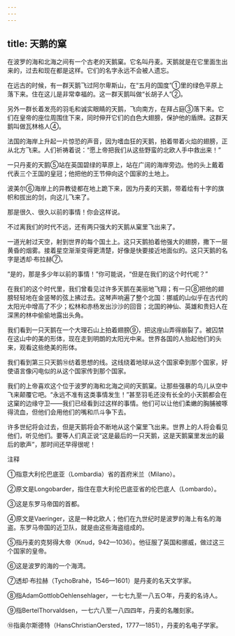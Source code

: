 ```yaml
---
---
---
```

title: 天鹅的窠
---




在波罗的海和北海之间有一个古老的天鹅窠。它名叫丹麦。天鹅就是在它里面生出来的，过去和现在都是这样。它们的名字永远不会被人遗忘。

在远古的时候，有一群天鹅飞过阿尔卑斯山，在“五月的国度”①里的绿色平原上落下来。住在这儿是非常幸福的。这一群天鹅叫做“长胡子人”②。

另外一群长着发亮的羽毛和诚实眼睛的天鹅，飞向南方，在拜占庭③落下来。它们在皇帝的座位周围住下来，同时伸开它们的白色大翅膀，保护他的盾牌。这群天鹅叫做瓦林格人④。

法国的海岸上升起一片惊恐的声音，因为嗜血狂的天鹅，拍着带着火焰的翅膀，正从北方飞来。人们祈祷着说：“愿上帝把我们从这些野蛮的北欧人手中救出来！”

一只丹麦的天鹅⑤站在英国碧绿的草原上，站在广阔的海岸旁边。他的头上戴着代表三个王国的皇冠；他把他的王节伸向这个国家的土地上。

波美尔⑥海岸上的异教徒都在地上跪下来，因为丹麦的天鹅，带着绘有十字的旗帜和拔出的剑，向这儿飞来了。

那是很久、很久以前的事情！你会这样说。

不过离我们的时代不远，还有两只强大的天鹅从窠里飞出来了。

一道光射过天空，射到世界的每个国土上。这只天鹅拍着他强大的翅膀，撒下一层黄昏的烟雾。接着星空渐渐变得更清楚，好像是快要接近地面似的。这只天鹅的名字是透却·布拉赫⑦。

“是的，那是多少年以前的事情！”你可能说，“但是在我们的这个时代呢？”

在我们的这个时代里，我们曾看见过许多天鹅在美丽地飞翔；有一只⑧把他的翅膀轻轻地在金竖琴的弦上拂过去。这琴声响遍了整个北国：挪威的山似乎在古代的太阳光中增高了不少；松林和赤杨发出沙沙的回音；北国的神仙、英雄和贵妇人在深黑的林中偷偷地露出头角。

我们看到一只天鹅在一个大理石山上拍着翅膀⑨，把这座山弄得崩裂了。被囚禁在这山中的美的形体，现在走到明朗的太阳光中来。世界各国的人抬起他们的头来，观看这些绝美的形体。

我们看到第三只天鹅⑩纺着思想的线。这线绕着地球从这个国家牵到那个国家，好使语言像闪电似的从这个国家传到那个国家。

我们的上帝喜欢这个位于波罗的海和北海之间的天鹅窠。让那些强暴的鸟儿从空中飞来颠覆它吧。“永远不准有这类事情发生！”甚至羽毛还没有长全的小天鹅都会在这窠的边缘守卫——我们已经看到过这样的事情。他们可以让他们柔嫩的胸脯被啄得流血，但他们会用他们的嘴和爪斗争下去。

许多世纪将会过去，但是天鹅将会不断地从这个窠里飞出来。世界上的人将会看见他们，听见他们。要等人们真正说“这是最后的一只天鹅，这是天鹅窠里发出的最后的歌声”，那时间还早得很呢！

注释

①指意大利伦巴底亚（Lombardia）省的首府米兰（Milano）。

②原文是Longobarder，指住在意大利伦巴底亚省的伦巴底人（Lombardo）。

③这是东罗马帝国的首都。

④原文是Vaeringer，这是一种北欧人；他们在九世纪时是波罗的海上有名的海盗。东罗马帝国的近卫队，就是由这些海盗组成的。

⑤指丹麦的克努得大帝（Knud，942—1036）。他征服了英国和挪威，做过这三个国家的皇帝。

⑥这是波罗的海的一个海湾。

⑦透却·布拉赫（TychoBrahè，1546—1601）是丹麦的名天文学家。

⑧指AdamGottlobOehlensehlager，一七七九至一八五○年，丹麦的名诗人。

⑨指BertelThorvaldsen，一七六八至一八四四年，丹麦的名雕刻家。

⑩指奥尔斯德特（HansChristianOersted，1777—1851），丹麦的名电子学家。
